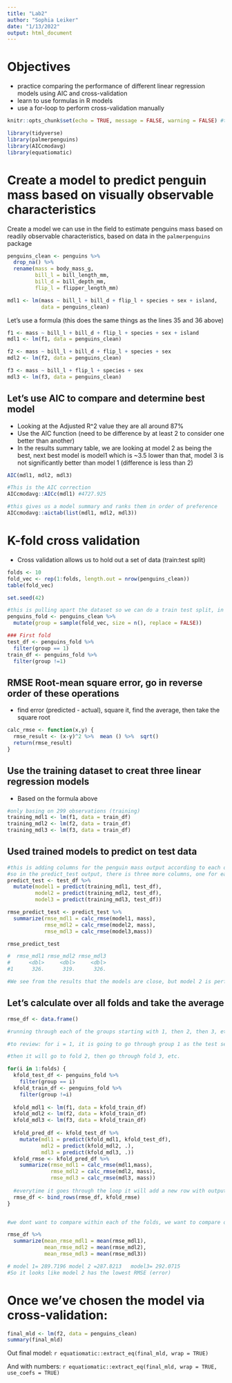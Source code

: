 ```yaml
---
title: "Lab2"
author: "Sophia Leiker"
date: "1/13/2022"
output: html_document
---
```


# Objectives

- practice comparing the performance of different linear regression models using AIC and cross-validation
- learn to use formulas in R models
- use a for-loop to perform cross-validation manually

```r
knitr::opts_chunk$set(echo = TRUE, message = FALSE, warning = FALSE) #this is for the following code chunks

library(tidyverse)
library(palmerpenguins)
library(AICcmodavg)
library(equatiomatic)
```

# Create a model to predict penguin mass based on visually observable characteristics 

Create a model we can use in the field to estimate penguins mass based on readily observable characteristics, based on data in the `palmerpenguins` package

```r
penguins_clean <- penguins %>% 
  drop_na() %>% 
  rename(mass = body_mass_g,
         bill_l = bill_length_mm,
         bill_d = bill_depth_mm,
         flip_l = flipper_length_mm)

mdl1 <- lm(mass ~ bill_l + bill_d + flip_l + species + sex + island,
           data = penguins_clean)
```

Let's use a formula (this does the same things as the lines 35 and 36 above)
```r
f1 <- mass ~ bill_l + bill_d + flip_l + species + sex + island
mdl1 <- lm(f1, data = penguins_clean)

f2 <- mass ~ bill_l + bill_d + flip_l + species + sex
mdl2 <- lm(f2, data = penguins_clean)

f3 <- mass ~ bill_l + flip_l + species + sex
mdl3 <- lm(f3, data = penguins_clean)
```

## Let's use AIC to compare and determine best model
- Looking at the Adjusted R^2 value they are all around 87%
- Use the AIC function (need to be difference by at least 2 to consider one better than another)
- In the results summary table, we are looking at model 2 as being the best, next best model is model1 which is ~3.5 lower than that, model 3 is not significantly better than model 1 (difference is less than 2)

```r
AIC(mdl1, mdl2, mdl3)

#This is the AIC correction
AICcmodavg::AICc(mdl1) #4727.925

#this gives us a model summary and ranks them in order of preference
AICcmodavg::aictab(list(mdl1, mdl2, mdl3))
```

# K-fold cross validation
- Cross validation allows us to hold out a set of data (train:test split)

```r
folds <- 10
fold_vec <- rep(1:folds, length.out = nrow(penguins_clean))
table(fold_vec)

set.seed(42)

#this is pulling apart the dataset so we can do a train test split, in this case the test dataframe is 34 objects, the train dataframe is 299 objects
penguins_fold <- penguins_clean %>% 
  mutate(group = sample(fold_vec, size = n(), replace = FALSE))

### First fold
test_df <- penguins_fold %>% 
  filter(group == 1)
train_df <- penguins_fold %>% 
  filter(group !=1)
```

## RMSE Root-mean square error, go in reverse order of these operations 
- find error (predicted - actual), square it, find the average, then take the square root

```r
calc_rmse <- function(x,y) {
  rmse_result <- (x-y)^2 %>%  mean () %>%  sqrt()
  return(rmse_result)
}
```

## Use the training dataset to creat three linear regression models
- Based on the formula above

```r
#only basing on 299 observations (training)
training_mdl1 <- lm(f1, data = train_df)
training_mdl2 <- lm(f2, data = train_df)
training_mdl3 <- lm(f3, data = train_df)
```

## Used trained models to predict on test data
```r
#this is adding columns for the penguin mass output according to each of the models,
#so in the predict_test output, there is three more columns, one for each model
predict_test <- test_df %>% 
  mutate(model1 = predict(training_mdl1, test_df),
         model2 = predict(training_mdl2, test_df),
         model3 = predict(training_mdl3, test_df))

rmse_predict_test <- predict_test %>% 
  summarize(rmse_mdl1 = calc_rmse(model1, mass),
            rmse_mdl2 = calc_rmse(model2, mass),
            rmse_mdl3 = calc_rmse(model3,mass))

rmse_predict_test

#  rmse_mdl1 rmse_mdl2 rmse_mdl3
#      <dbl>     <dbl>     <dbl>
#1      326.      319.      326.

#We see from the results that the models are close, but model 2 is performing best, then model 1 and 3
```

## Let's calculate over all folds and take the average
```r
rmse_df <- data.frame()

#running through each of the groups starting with 1, then 2, then 3, etc.

#to review: for i = 1, it is going to go through group 1 as the test set and groups 2-10 as the training set, it will train models on 2-10, test models against group 1, then summarize all the observations in group 1 to RMSE, then take that RMSE output into the blank dataframe that we created

#then it will go to fold 2, then go through fold 3, etc.

for(i in 1:folds) {
  kfold_test_df <- penguins_fold %>% 
    filter(group == i)
  kfold_train_df <- penguins_fold %>% 
    filter(group !=i)
  
  kfold_mdl1 <- lm(f1, data = kfold_train_df)
  kfold_mdl2 <- lm(f2, data = kfold_train_df)
  kfold_mdl3 <- lm(f3, data = kfold_train_df)
  
  kfold_pred_df <- kfold_test_df %>% 
    mutate(mdl1 = predict(kfold_mdl1, kfold_test_df),
           mdl2 = predict(kfold_mdl2, .),
           mdl3 = predict(kfold_mdl3, .))
  kfold_rmse <- kfold_pred_df %>% 
    summarize(rmse_mdl1 = calc_rmse(mdl1,mass),
              rmse_mdl2 = calc_rmse(mdl2, mass),
              rmse_mdl3 = calc_rmse(mdl3, mass))
  
  #everytime it goes through the loop it will add a new row with outputs
  rmse_df <- bind_rows(rmse_df, kfold_rmse)
}


#we dont want to compare within each of the folds, we want to compare overall

rmse_df %>% 
  summarize(mean_rmse_mdl1 = mean(rmse_mdl1),
            mean_rmse_mdl2 = mean(rmse_mdl2),
            mean_rmse_mdl3 = mean(rmse_mdl3))

# model 1= 289.7196	model 2 =287.8213	model3= 292.0715	
#So it looks like model 2 has the lowest RMSE (error)
```

# Once we've chosen the model via cross-validation:

```r
final_mld <- lm(f2, data = penguins_clean)
summary(final_mld)
```

Out final model:
`r equatiomatic::extract_eq(final_mld, wrap = TRUE)`

And with numbers:
`r equatiomatic::extract_eq(final_mld, wrap = TRUE, use_coefs = TRUE)`

